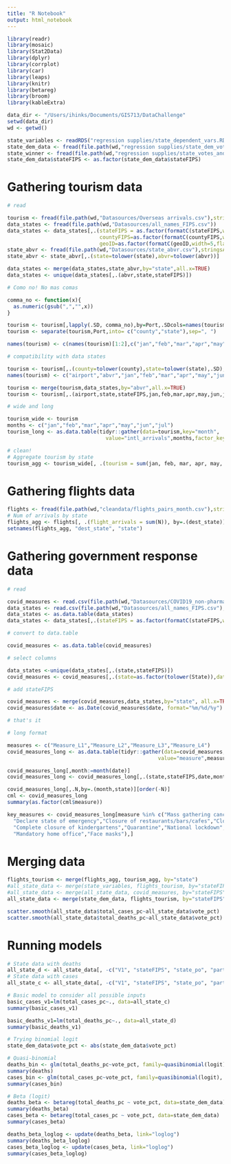 ```yaml
---
title: "R Notebook"
output: html_notebook
---
```


```r
library(readr)
library(mosaic)
library(Stat2Data)
library(dplyr)
library(corrplot)
library(car)
library(leaps)
library(knitr)
library(betareg)
library(broom)
library(kableExtra)

data_dir <- "/Users/ihinks/Documents/GIS713/DataChallenge"
setwd(data_dir)
wd <- getwd()

state_variables <- readRDS("regression supplies/state_dependent_vars.RDS")
state_dem_data <- fread(file.path(wd,"regression supplies/state_dem_votes_and_covid.csv"))
state_winner <- fread(file.path(wd,"regression supplies/state_votes_and_covid.csv"))
state_dem_data$stateFIPS <- as.factor(state_dem_data$stateFIPS)
```

# Gathering tourism data
```r
# read

tourism <- fread(file.path(wd,"Datasources/Overseas arrivals.csv"),stringsAsFactors=TRUE, header=TRUE)
data_states <- fread(file.path(wd,"Datasources/all_names_FIPS.csv"))
data_states <- data_states[,.(stateFIPS = as.factor(formatC(stateFIPS,width=2,flag="0")), 
                              countyFIPS=as.factor(formatC(countyFIPS,width=3,flag="0")), 
                              geoID=as.factor(formatC(geoID,width=5,flag="0")),county,state)]
state_abvr <- fread(file.path(wd,"Datasources/state_abvr.csv"),stringsAsFactors=TRUE)
state_abvr <- state_abvr[,.(state=tolower(state),abvr=tolower(abvr))]

data_states <- merge(data_states,state_abvr,by="state",all.x=TRUE)
data_states <- unique(data_states[,.(abvr,state,stateFIPS)])

# Como no! No mas comas

comma_no <- function(x){
  as.numeric(gsub(",","",x))
}

tourism <- tourism[,lapply(.SD, comma_no),by=Port,.SDcols=names(tourism)[2:9]]
tourism <- separate(tourism,Port,into= c("county","state"),sep=", ")

names(tourism) <- c(names(tourism)[1:2],c("jan","feb","mar","apr","may","jun","x","jul"))

# compatibility with data states

tourism <- tourism[,.(county=tolower(county),state=tolower(state),.SD),.SDcols=jan:jul]
names(tourism) <- c("airport","abvr","jan","feb","mar","apr","may","jun","x","jul")

tourism <- merge(tourism,data_states,by="abvr",all.x=TRUE)
tourism <- tourism[,.(airport,state,stateFIPS,jan,feb,mar,apr,may,jun,jul)]

# wide and long

tourism_wide <- tourism
months <- c("jan","feb","mar","apr","may","jun","jul")
tourism_long <- as.data.table(tidyr::gather(data=tourism,key="month",
                                value="intl_arrivals",months,factor_key=TRUE))

# clean!
# Aggregate tourism by state
tourism_agg <- tourism_wide[, .(tourism = sum(jan, feb, mar, apr, may, jun, jul)), by=.(state, stateFIPS)]
```

# Gathering flights data
```r
flights <- fread(file.path(wd,"cleandata/flights_pairs_month.csv"),stringsAsFactors=TRUE, header=TRUE)
# Num of arrivals by state
flights_agg <- flights[, .(flight_arrivals = sum(N)), by=.(dest_state)]
setnames(flights_agg, "dest_state", "state")
```


# Gathering government response data
```r
# read

covid_measures <- read.csv(file.path(wd,"Datasources/COVID19_non-pharmaceutical-interventions_version2_utf8.csv"),stringsAsFactors=TRUE, header=TRUE)
data_states <- read.csv(file.path(wd,"Datasources/all_names_FIPS.csv"),stringsAsFactors=TRUE)
data_states <- as.data.table(data_states)
data_states <- data_states[,.(stateFIPS = as.factor(formatC(stateFIPS,width=2,flag="0")), countyFIPS=as.factor(formatC(countyFIPS,width=3,flag="0")), geoID=as.factor(formatC(geoID,width=5,flag="0")),county,state)]

# convert to data.table

covid_measures <- as.data.table(covid_measures)

# select columns

data_states <-unique(data_states[,.(state,stateFIPS)])
covid_measures <- covid_measures[,.(state=as.factor(tolower(State)),date=Date,Measure_L1,Measure_L2,Measure_L3,Measure_L4)]

# add stateFIPS

covid_measures <- merge(covid_measures,data_states,by="state", all.x=TRUE)
covid_measures$date <- as.Date(covid_measures$date, format="%m/%d/%y")

# that's it

# long format

measures <- c("Measure_L1","Measure_L2","Measure_L3","Measure_L4")
covid_measures_long <- as.data.table(tidyr::gather(data=covid_measures,key="number",
                                                 value="measure",measures,factor_key=TRUE))

covid_measures_long[,month:=month(date)]
covid_measures_long <- covid_measures_long[,.(state,stateFIPS,date,month,measure)]

covid_measures_long[,.N,by=.(month,state)][order(-N)]
cml <- covid_measures_long
summary(as.factor(cml$measure))

key_measures <- covid_measures_long[measure %in% c("Mass gathering cancellation","Small gathering cancellation","Closure of educational institutions","Travel restrictions",
  "Declare state of emergency","Closure of restaurants/bars/cafes","Closure of non-essential shops","Complete closure of primary and secondary schools",
  "Complete closure of kindergartens","Quarantine","National lockdown","Individual movement restrictions","Stay-at-home Order",
  "Mandatory home office","Face masks"),]


```

# Merging data
```r
flights_tourism <- merge(flights_agg, tourism_agg, by="state")
#all_state_data <- merge(state_variables, flights_tourism, by="stateFIPS")
#all_state_data <- merge(all_state_data, covid_measures, by="stateFIPS")
all_state_data <- merge(state_dem_data, flights_tourism, by="stateFIPS")

scatter.smooth(all_state_data$total_cases_pc~all_state_data$vote_pct)
scatter.smooth(all_state_data$total_deaths_pc~all_state_data$vote_pct)
```

# Running models
```r
# State data with deaths 
all_state_d <- all_state_data[, -c("V1", "stateFIPS", "state_po", "party", "state", "total_cases_pc", "total_cases", "total_deaths", "democrat")]
# State data with cases
all_state_c <- all_state_data[, -c("V1", "stateFIPS", "state_po", "party", "state", "total_deaths_pc", "total_cases", "total_deaths", "democrat")]

# Basic model to consider all possible inputs
basic_cases_v1=lm(total_cases_pc~., data=all_state_c)
summary(basic_cases_v1)

basic_deaths_v1=lm(total_deaths_pc~., data=all_state_d)
summary(basic_deaths_v1)

# Trying binomial logit 
state_dem_data$vote_pct <- abs(state_dem_data$vote_pct)

# Quasi-binomial
deaths_bin <- glm(total_deaths_pc~vote_pct, family=quasibinomial(logit), data=state_dem_data)
summary(deaths)
cases_bin <- glm(total_cases_pc~vote_pct, family=quasibinomial(logit), data=state_dem_data)
summary(cases_bin)

# Beta (logit)
deaths_beta <- betareg(total_deaths_pc ~ vote_pct, data=state_dem_data)
summary(deaths_beta)
cases_beta <- betareg(total_cases_pc ~ vote_pct, data=state_dem_data)
summary(cases_beta)

deaths_beta_loglog <- update(deaths_beta, link="loglog")
summary(deaths_beta_loglog)
cases_beta_loglog <- update(cases_beta, link="loglog")
summary(cases_beta_loglog)
```

